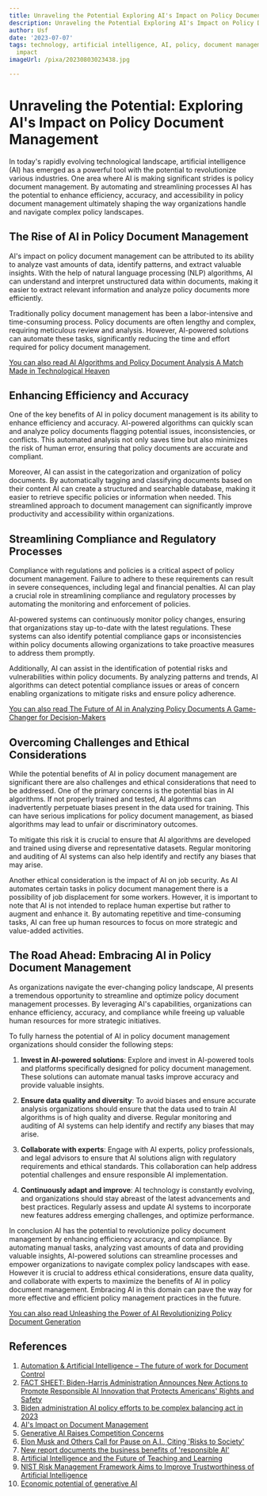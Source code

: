 ```yaml
---
title: Unraveling the Potential Exploring AI's Impact on Policy Document Management
description: Unraveling the Potential Exploring AI's Impact on Policy Document Management
author: Usf
date: '2023-07-07'
tags: technology, artificial intelligence, AI, policy, document management, potential,
  impact
imageUrl: /pixa/20230803023438.jpg

---
```

# Unraveling the Potential: Exploring AI's Impact on Policy Document Management

In today's rapidly evolving technological landscape, artificial intelligence  (AI) has  emerged as a powerful  tool with the potential to revolutionize various industries. One area where AI is making significant  strides is policy document management. By automating and streamlining processes AI has  the potential to  enhance efficiency, accuracy, and  accessibility in policy document management ultimately shaping the way organizations handle and navigate  complex policy  landscapes.

## The Rise of AI in Policy Document Management

AI's impact on  policy document  management can be attributed to its ability to analyze vast amounts of data, identify patterns, and extract valuable insights. With the help of natural language processing (NLP) algorithms, AI can understand and interpret unstructured data within documents, making it  easier to extract relevant information and analyze policy documents more  efficiently.

Traditionally policy  document  management has been a labor-intensive and  time-consuming process. Policy  documents are often lengthy and complex, requiring meticulous review and analysis. However, AI-powered solutions can automate these tasks, significantly reducing the time and effort required for policy document management.

[You can also read AI Algorithms and Policy Document Analysis  A Match Made in Technological Heaven](AI%20Algorithms%20and%20Policy%20Document%20Analysis%20A%20Match%20Made%20in%20Technological%20Heaven)


## Enhancing Efficiency and Accuracy

One of the key benefits of AI in policy document management is its ability to enhance efficiency and  accuracy. AI-powered  algorithms can quickly scan and analyze policy documents flagging potential issues, inconsistencies, or conflicts. This automated analysis not  only saves time but also minimizes the risk of human error, ensuring that policy  documents are accurate and compliant.

Moreover, AI can assist  in the categorization and organization  of policy documents. By automatically tagging and classifying documents based on  their content AI can create a structured and searchable database, making it  easier to retrieve specific  policies or information when needed. This streamlined approach to document management  can significantly improve productivity and accessibility within organizations.

## Streamlining Compliance and Regulatory Processes

Compliance  with regulations and policies is a critical aspect of  policy  document management. Failure to adhere to these requirements can result in severe consequences, including legal and financial penalties. AI can play a crucial role in streamlining compliance and regulatory processes by automating the monitoring and  enforcement of policies.

AI-powered systems  can continuously monitor policy changes, ensuring that organizations stay up-to-date with the latest regulations. These systems can also  identify potential compliance gaps or inconsistencies within policy documents  allowing organizations to take proactive measures to address them promptly.

Additionally, AI can assist in the identification of potential risks and vulnerabilities within policy documents. By analyzing patterns and  trends, AI algorithms can detect potential compliance  issues or areas of concern  enabling organizations  to mitigate risks and ensure policy adherence.

[You can also read The Future of AI  in Analyzing  Policy Documents A Game-Changer for  Decision-Makers](The%20Future%20of%20AI%20in%20Analyzing%20Policy%20Documents%20A%20Game-Changer%20for%20Decision-Makers)


## Overcoming Challenges  and Ethical  Considerations

While  the potential benefits  of AI  in policy document management are  significant there are also challenges and ethical considerations that need to be  addressed. One of the primary  concerns is the  potential bias in AI algorithms. If not properly trained and  tested, AI algorithms can inadvertently perpetuate biases present in the data used for training. This can have serious implications for policy document  management, as biased algorithms may lead to  unfair or discriminatory outcomes.

To mitigate  this risk  it is crucial to  ensure that AI algorithms are developed and trained using diverse and representative  datasets. Regular monitoring and auditing of AI systems  can also help identify and rectify  any biases that may arise.

Another ethical  consideration is  the impact of AI  on job security. As AI automates certain tasks in policy document management there is a possibility  of job displacement for some workers. However, it is important to note  that AI is not intended to replace human expertise but rather to augment  and enhance it. By automating repetitive  and time-consuming tasks, AI can free  up human resources to focus on  more strategic  and value-added activities.

## The Road Ahead: Embracing AI in Policy  Document Management

As organizations navigate the ever-changing  policy landscape, AI  presents a tremendous opportunity to streamline and optimize policy document management  processes.  By leveraging AI's capabilities, organizations can enhance efficiency, accuracy, and compliance while freeing up valuable human resources for more  strategic initiatives.

To fully harness the potential of AI in policy document  management organizations  should consider the following steps:

1. **Invest  in AI-powered solutions**: Explore and invest in AI-powered tools and platforms specifically designed for policy  document management. These solutions can automate manual tasks improve accuracy and provide valuable insights.

2. **Ensure data quality and diversity**: To avoid biases and ensure accurate analysis organizations should ensure that the data used to train AI algorithms is of high quality and diverse. Regular monitoring and auditing of AI systems can help identify and rectify any biases that may arise.

3. **Collaborate with experts**: Engage with AI experts, policy professionals, and legal advisors to ensure  that AI  solutions align with regulatory requirements and ethical standards. This collaboration can  help address potential challenges and ensure  responsible  AI implementation.

4. **Continuously adapt  and improve**: AI technology is constantly evolving, and organizations should stay  abreast of the latest advancements and best practices. Regularly assess and update AI systems to incorporate new features address emerging challenges, and  optimize performance.

In conclusion AI has the potential to revolutionize policy document  management by enhancing efficiency accuracy, and compliance. By automating  manual tasks, analyzing vast amounts of data and providing valuable insights, AI-powered solutions can streamline processes and empower organizations to navigate complex policy landscapes with ease. However it is crucial to address ethical considerations, ensure  data quality,  and collaborate with experts to maximize the benefits of AI in policy document management. Embracing AI in this domain can pave the way for more  effective and efficient policy management  practices in the future.

[You  can also read  Unleashing the Power  of AI Revolutionizing Policy Document Generation](Unleashing%20the%20Power%20of%20AI%20Revolutionizing%20Policy%20Document%20Generation)


## References

1. [Automation & Artificial  Intelligence –  The  future of work for Document Control](https://www.consepsys.com/2023/04/11/automation-artificial-intelligence-the-future-of-work-for-document-control/)
2. [FACT SHEET: Biden-Harris Administration Announces New  Actions to Promote Responsible AI Innovation that Protects Americans' Rights and Safety](https://www.whitehouse.gov/briefing-room/statements-releases/2023/05/04/fact-sheet-biden-harris-administration-announces-new-actions-to-promote-responsible-ai-innovation-that-protects-americans-rights-and-safety/)
3. [Biden administration AI policy efforts to be complex balancing act in 2023](https://www.spglobal.com/marketintelligence/en/news-insights/latest-news-headlines/biden-administration-ai-policy-efforts-to-be-complex-balancing-act-in-2023-73477426)
4. [AI's Impact on Document Management](https://www.cmswire.com/information-management/ai-is-changing-how-we-handle-documents/)
5. [Generative AI Raises Competition Concerns](https://www.ftc.gov/policy/advocacy-research/tech-at-ftc/2023/06/generative-ai-raises-competition-concerns)
6. [Elon Musk and Others Call for Pause on A.I., Citing 'Risks to Society'](https://www.nytimes.com/2023/03/29/technology/ai-artificial-intelligence-musk-risks.html)
7. [New report documents the  business benefits of 'responsible AI'](https://mitsloan.mit.edu/ideas-made-to-matter/new-report-documents-business-benefits-responsible-ai)
8. [Artificial Intelligence and the Future of Teaching and  Learning](https://www2.ed.gov/documents/ai-report/ai-report.pdf)
9. [NIST Risk Management Framework Aims to Improve Trustworthiness of Artificial Intelligence](https://www.nist.gov/news-events/news/2023/01/nist-risk-management-framework-aims-improve-trustworthiness-artificial)
10.  [Economic potential of  generative AI](https://www.mckinsey.com/capabilities/mckinsey-digital/our-insights/the-economic-potential-of-generative-ai-the-next-productivity-frontier)
